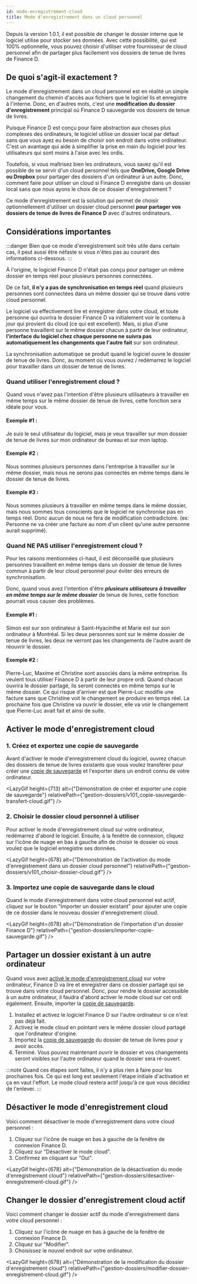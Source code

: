 ```yaml
---
id: mode-enregistrement-cloud
title: Mode d'enregistrement dans un cloud personnel
---
```



Depuis la version 1.0.1, il est possible de changer le dossier interne
que le logiciel utilise pour stocker ses données.
Avec cette possibilité, qui est 100% optionnelle, vous pouvez choisir d'utiliser votre fournisseur de cloud personnel
afin de partager plus facilement vos dossiers de tenue de livres de Finance&nbsp;D.

<VideoLink
  title="Activer le mode d'enregistrement dans un cloud personnel"
  duration="10:12"
  url="https://youtu.be/p39y1UDnnms"
/>


## De quoi s'agit-il exactement&nbsp;?
Le mode d'enregistrement dans un cloud personnel est en réalité un simple changement du chemin d'accès
aux fichiers que le logiciel lis et enregistre à l'interne.
Donc, en d'autres mots, c'est une <strong>modification du dossier d'enregistrement</strong>
principal où Finance&nbsp;D sauvegarde vos dossiers de tenue de livres.

Puisque Finance&nbsp;D est conçu pour faire abstraction aux choses plus complexes des ordinateurs,
le logiciel utilise un dossier local par défaut sans que vous ayez eu besoin
de choisir son endroit dans votre ordinateur. C'est un avantage qui aide à simplifier
la prise en main du logiciel pour les utilisateurs qui sont moins à l'aise avec les ordis.

Toutefois, si vous maîtrisez bien les ordinateurs, vous savez qu'il est possible de se servir
d'un cloud personnel tels que <strong>OneDrive, Google Drive ou Dropbox</strong>
pour partager des dossiers d'un ordinateur à un autre. Donc, comment faire pour utiliser un cloud si Finance&nbsp;D
enregistre dans un dossier local sans que nous ayons le choix de ce dossier d'enregistrement&nbsp;?

Ce mode d'enregistrement est la solution qui permet de choisir optionnellement d'utiliser un dossier
cloud personnel <strong>pour partager vos dossiers de tenue de livres de Finance&nbsp;D</strong>
avec d'autres ordinateurs.


## Considérations importantes
:::danger
Bien que ce mode d'enregistrement soit très utile dans certain cas,
il peut aussi être néfaste si vous n'êtes pas au courant des informations ci-dessous.
:::

À l'origine, le logiciel Finance&nbsp;D n'était pas conçu pour partager un même dossier
en temps réel pour plusieurs personnes connectées.

De ce fait, <strong>il n'y a pas de synchronisation en temps réel</strong> quand plusieurs personnes
sont connectées dans un même dossier qui se trouve dans votre cloud personnel.

Le logiciel va effectivement lire et enregistrer dans votre cloud, et toute personne qui ouvrira
le dossier Finance&nbsp;D va initialement voir le contenu à jour qui provient du cloud (ce qui est excellent).
Mais, si plus d'une personne travaillent sur le même dossier chacun à partir de leur
ordinateur, <strong>l'interface du logiciel chez chaque personne ne suivra pas
automatiquement les changements que l'autre fait</strong> sur son ordinateur.

La synchronisation automatique se produit quand le logiciel ouvre le dossier de tenue de livres.
Donc, au moment où vous ouvrez / redémarrez le logiciel pour travailler dans un dossier de tenue de livres.


### Quand utiliser l'enregistrement cloud&nbsp;?
Quand vous n'avez pas l'intention d'être plusieurs utilisateurs à travailler
en même temps sur le même dossier de tenue de livres, cette fonction sera idéale pour vous.

#### Exemple #1 :
Je suis le seul utilisateur du logiciel, mais je veux travailler sur mon dossier
de tenue de livres sur mon ordinateur de bureau et sur mon laptop.

#### Exemple #2 :
Nous sommes plusieurs personnes dans l'entreprise à travailler sur le même dossier,
mais nous ne serons pas connectés en même temps dans le dossier de tenue de livres.

#### Exemple #3 :
Nous sommes plusieurs à travailler en même temps dans le même dossier,
mais nous sommes tous conscients que le logiciel ne synchronise pas en temps réel.
Donc aucun de nous ne fera de modification contradictoire.
(ex: Personne ne va créer une facture au nom d'un client qu'une autre personne aurait supprimé).


### Quand NE PAS utiliser l'enregistrement cloud&nbsp;?
Pour les raisons mentionnées ci-haut,
il est déconseillé que plusieurs personnes travaillent en même temps
dans un dossier de tenue de livres commun à partir de leur cloud personnel
pour éviter des erreurs de synchronisation.

Donc, quand vous avez l'intention
d'être <i><strong>plusieurs utilisateurs à
travailler en même temps sur le même dossier</strong></i> de tenue de livres,
cette fonction pourrait vous causer des problèmes.

#### Exemple #1 :
Simon est sur son ordinateur à Saint-Hyacinthe
et Marie est sur son ordinateur à Montréal. Si les deux personnes
sont sur le même dossier de tenue de livres, les deux ne verront pas
les changements de l'autre avant de réouvrir le dossier.

#### Exemple #2 :
Pierre-Luc, Maxime et Christine sont associés dans la même entreprise.
Ils veulent tous utiliser Finance&nbsp;D à partir de leur propre ordi. Quand chacun
ouvrira le dossier partagé, ils seront connectés en même temps sur le même dossier.
Ce qui risque d'arriver est que Pierre-Luc modifie une facture sans que Christine
voit le changement se produire en temps réel. La prochaine fois que Christine va ouvrir
le dossier, elle va voir le changement que Pierre-Luc avait fait et ainsi de suite.


## Activer le mode d'enregistrement cloud

### 1. Créez et exportez une copie de sauvegarde
Avant d'activer le mode d'enregistrement cloud du logiciel,
ouvrez chacun des dossiers de tenue de livres existants
que vous voulez transférer pour créer une [copie de sauvegarde](/docs/gestion-dossiers/copies-de-sauvegarde)
et l'exporter dans un endroit connu de votre ordinateur.

<LazyGif
  height={713}
  alt={"Démonstration de créer et exporter une copie de sauvegarde"}
  relativePath={"gestion-dossiers/v101_copie-sauvegarde-transfert-cloud.gif"}
/>


### 2. Choisir le dossier cloud personnel à utiliser
Pour activer le mode d'enregistrement cloud sur votre ordinateur,
redémarrez d'abord le logiciel.
Ensuite, à la fenêtre de connexion, cliquez sur l'icône de nuage en bas à gauche
afin de choisir le dossier où vous voulez que le logiciel
enregistre ses données.

<LazyGif
  height={678}
  alt={"Démonstration de l'activation du mode d'enregistrement dans un dossier cloud personnel"}
  relativePath={"gestion-dossiers/v101_choisir-dossier-cloud.gif"}
/>


### 3. Importez une copie de sauvegarde dans le cloud
Quand le mode d'enregistrement dans votre cloud personnel est actif,
cliquez sur le bouton "Importer un dossier existant" pour ajouter
une copie de ce dossier dans le nouveau dossier d'enregistrement cloud.

<LazyGif
  height={678}
  alt={"Démonstration de l'importation d'un dossier Finance D"}
  relativePath={"gestion-dossiers/importer-copie-sauvegarde.gif"}
/>


## Partager un dossier existant à un autre ordinateur
Quand vous avez [activé le mode d'enregistrement cloud](#activer-le-mode-denregistrement-cloud)
sur votre ordinateur,
Finance&nbsp;D va lire et enregistrer dans ce dossier partagé qui se trouve dans votre cloud personnel.
Donc, pour rendre le dossier accessible à un autre ordinateur, il faudra d'abord
activer le mode cloud sur cet ordi également.
Ensuite, importer la [copie de sauvegarde](/docs/gestion-dossiers/copies-de-sauvegarde).

1. Installez et activez le logiciel Finance&nbsp;D sur l'autre ordinateur si ce n'est pas déjà fait.
2. Activez le mode cloud en pointant vers le même dossier cloud partagé que l'ordinateur d'origine.
3. Importez la [copie de sauvegarde](/docs/gestion-dossiers/copies-de-sauvegarde) du dossier de tenue de livres pour y avoir accès.
4. Terminé. Vous pouvez maintenant ouvrir le dossier et vos changements seront visibles sur l'autre ordinateur
quand le dossier sera ré-ouvert.

:::note
Quand ces étapes sont faites, il n'y a plus rien à faire pour les prochaines fois.
Ce qui est long est seulement l'étape initiale d'activation et ça en vaut l'effort.
Le mode cloud restera actif jusqu'à ce que vous décidiez de l'enlever.
:::


## Désactiver le mode d'enregistrement cloud
Voici comment désactiver le mode d'enregistrement dans votre cloud personnel&nbsp;:

1. Cliquez sur l'icône de nuage en bas à gauche de la fenêtre de connexion Finance&nbsp;D.
2. Cliquez sur "Désactiver le mode cloud".
3. Confirmez en cliquant sur "Oui".

<LazyGif
  height={678}
  alt={"Démonstration de la désactivation du mode d'enregistrement cloud"}
  relativePath={"gestion-dossiers/desactiver-enregistrement-cloud.gif"}
/>

## Changer le dossier d'enregistrement cloud actif
Voici comment changer le dossier actif du mode d'enregistrement dans votre cloud personnel&nbsp;:

1. Cliquez sur l'icône de nuage en bas à gauche de la fenêtre de connexion Finance&nbsp;D.
2. Cliquez sur "Modifier".
3. Choisissez le nouvel endroit sur votre ordinateur.

<LazyGif
  height={678}
  alt={"Démonstration de la modification du dossier d'enregistrement cloud"}
  relativePath={"gestion-dossiers/modifier-dossier-enregistrement-cloud.gif"}
/>


<br/>
<br/>